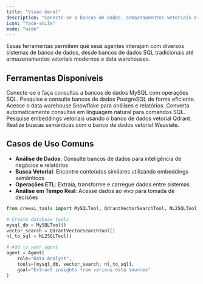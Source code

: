 ```yaml
---
title: "Visão Geral"
description: "Conecte-se a bancos de dados, armazenamentos vetoriais e data warehouses para acesso abrangente aos dados"
icon: "face-smile"
mode: "wide"
---
```


Essas ferramentas permitem que seus agentes interajam com diversos sistemas de banco de dados, desde bancos de dados SQL tradicionais até armazenamentos vetoriais modernos e data warehouses.

## **Ferramentas Disponíveis**

<CardGroup cols={2}>
  <Card title="MySQL Tool" icon="database" href="/pt-BR/tools/database-data/mysqltool">
    Conecte-se e faça consultas a bancos de dados MySQL com operações SQL.
  </Card>

  <Card title="PostgreSQL Search" icon="elephant" href="/pt-BR/tools/database-data/pgsearchtool">
    Pesquise e consulte bancos de dados PostgreSQL de forma eficiente.
  </Card>

  <Card title="Snowflake Search" icon="snowflake" href="/pt-BR/tools/database-data/snowflakesearchtool">
    Acesse o data warehouse Snowflake para análises e relatórios.
  </Card>

  <Card title="NL2SQL Tool" icon="language" href="/pt-BR/tools/database-data/nl2sqltool">
    Converta automaticamente consultas em linguagem natural para comandos SQL.
  </Card>

  <Card title="Qdrant Vector Search" icon="vector-square" href="/pt-BR/tools/database-data/qdrantvectorsearchtool">
    Pesquise embeddings vetoriais usando o banco de dados vetorial Qdrant.
  </Card>

  <Card title="Weaviate Vector Search" icon="network-wired" href="/pt-BR/tools/database-data/weaviatevectorsearchtool">
    Realize buscas semânticas com o banco de dados vetorial Weaviate.
  </Card>
</CardGroup>

## **Casos de Uso Comuns**

- **Análise de Dados**: Consulte bancos de dados para inteligência de negócios e relatórios
- **Busca Vetorial**: Encontre conteúdos similares utilizando embeddings semânticos
- **Operações ETL**: Extraia, transforme e carregue dados entre sistemas
- **Análise em Tempo Real**: Acesse dados ao vivo para tomada de decisões

```python
from crewai_tools import MySQLTool, QdrantVectorSearchTool, NL2SQLTool

# Create database tools
mysql_db = MySQLTool()
vector_search = QdrantVectorSearchTool()
nl_to_sql = NL2SQLTool()

# Add to your agent
agent = Agent(
    role="Data Analyst",
    tools=[mysql_db, vector_search, nl_to_sql],
    goal="Extract insights from various data sources"
)
```
